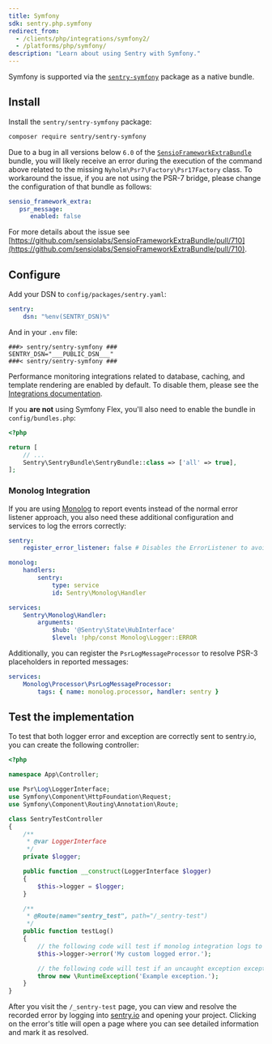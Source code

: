 ```yaml
---
title: Symfony
sdk: sentry.php.symfony
redirect_from:
  - /clients/php/integrations/symfony2/
  - /platforms/php/symfony/
description: "Learn about using Sentry with Symfony."
---
```


Symfony is supported via the [`sentry-symfony`](https://github.com/getsentry/sentry-symfony) package as a native bundle.

## Install

Install the `sentry/sentry-symfony` package:

```bash
composer require sentry/sentry-symfony
```

<Note>

Due to a bug in all versions below `6.0` of the [`SensioFrameworkExtraBundle`](https://github.com/sensiolabs/SensioFrameworkExtraBundle) bundle, you will likely receive an error during the execution of the command above related to the missing `Nyholm\Psr7\Factory\Psr17Factory` class. To workaround the issue, if you are not using the PSR-7 bridge, please change the configuration of that bundle as follows:

```yaml
sensio_framework_extra:
   psr_message:
      enabled: false
```

For more details about the issue see [https://github.com/sensiolabs/SensioFrameworkExtraBundle/pull/710](https://github.com/sensiolabs/SensioFrameworkExtraBundle/pull/710).

</Note>

## Configure

Add your DSN to `config/packages/sentry.yaml`:

```yaml {filename:config/packages/sentry.yaml}
sentry:
    dsn: "%env(SENTRY_DSN)%"
```

And in your `.env` file:

```env {filename:.env}
###> sentry/sentry-symfony ###
SENTRY_DSN="___PUBLIC_DSN___"
###< sentry/sentry-symfony ###
```

<Note>

Performance monitoring integrations related to database, caching, and template rendering are enabled by default. To disable them, please see the [Integrations documentation](/platforms/php/guides/symfony/performance/pm-integrations/).

</Note>

If you **are not** using Symfony Flex, you'll also need to enable the bundle in `config/bundles.php`:

```php {filename:config/bundles.php}
<?php

return [
    // ...
    Sentry\SentryBundle\SentryBundle::class => ['all' => true],
];
```

### Monolog Integration

If you are using [Monolog](https://github.com/Seldaek/monolog) to report events instead of the normal error listener approach, you also need these additional configuration and services to log the errors correctly:

```yaml {filename:config/packages/sentry.yaml}
sentry:
    register_error_listener: false # Disables the ErrorListener to avoid duplicated log in sentry

monolog:
    handlers:
        sentry:
            type: service
            id: Sentry\Monolog\Handler

services:
    Sentry\Monolog\Handler:
        arguments:
            $hub: '@Sentry\State\HubInterface'
            $level: !php/const Monolog\Logger::ERROR
```

Additionally, you can register the `PsrLogMessageProcessor` to resolve PSR-3 placeholders in reported messages:

```yaml {filename:config/packages/sentry.yaml}
services:
    Monolog\Processor\PsrLogMessageProcessor:
        tags: { name: monolog.processor, handler: sentry }
```

## Test the implementation

To test that both logger error and exception are correctly sent to sentry.io, you can create the following controller:

```php
<?php

namespace App\Controller;

use Psr\Log\LoggerInterface;
use Symfony\Component\HttpFoundation\Request;
use Symfony\Component\Routing\Annotation\Route;

class SentryTestController
{
    /**
     * @var LoggerInterface
     */
    private $logger;

    public function __construct(LoggerInterface $logger)
    {
        $this->logger = $logger;
    }

    /**
     * @Route(name="sentry_test", path="/_sentry-test")
     */
    public function testLog()
    {
        // the following code will test if monolog integration logs to sentry
        $this->logger->error('My custom logged error.');

        // the following code will test if an uncaught exception exception logs to sentry
        throw new \RuntimeException('Example exception.');
    }
}
```

After you visit the `/_sentry-test` page, you can view and resolve the recorded error by logging into [sentry.io](https://sentry.io) and opening your project. Clicking on the error's title will open a page where you can see detailed information and mark it as resolved.
